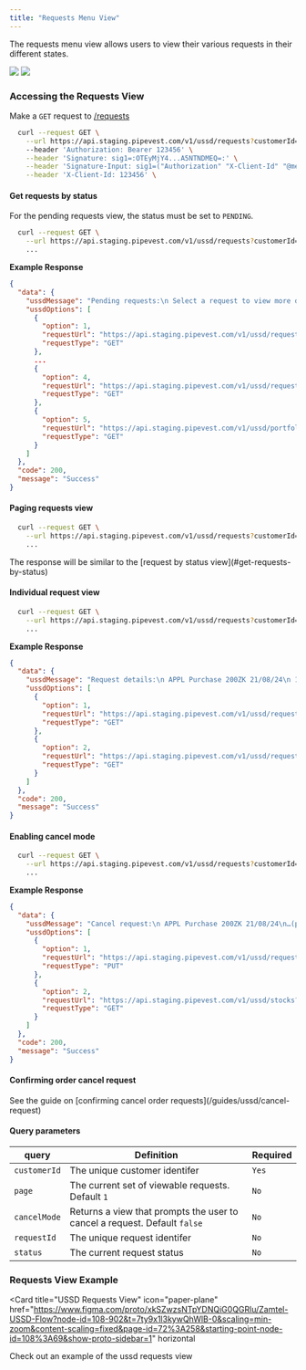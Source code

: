 ```yaml
---
title: "Requests Menu View"
---
```


The requests menu view allows users to view their various requests in their different states.

<Frame>
  <img className="block dark:hidden" src="/images/ussd-requests.png" />
  <img className="hidden dark:block" src="/images/ussd-requests-dark.png" />
</Frame>

### Accessing the Requests View

<Tip>Make a `GET` request to [/requests](/api-reference/ussd/requests/get)</Tip>

```bash
  curl --request GET \
    --url https://api.staging.pipevest.com/v1/ussd/requests?customerId=123456
    --header 'Authorization: Bearer 123456' \
    --header 'Signature: sig1=:OTEyMjY4...A5NTNDMEQ=:' \
    --header 'Signature-Input: sig1=("Authorization" "X-Client-Id" "@method" "@target-uri" "@path" "@query");keyid="staging-pipevest-ed25519";created=1732893484;expires=1732893584' \
    --header 'X-Client-Id: 123456' \
```

#### Get requests by status

For the pending requests view, the status must be set to `PENDING`.

```bash
  curl --request GET \
    --url https://api.staging.pipevest.com/v1/ussd/requests?customerId=123456?status=PENDING
    ...
```

**Example Response**

```json
{
  "data": {
    "ussdMessage": "Pending requests:\n Select a request to view more details about the investment 1.APPL Purchase 200ZK 21/08/24\n 2.APPL Sale 100ZK 21/08/24\n 3.APPL Purchase 200ZK 15/08/24\n 4. View More Pending Requests 5.Back",
    "ussdOptions": [
      {
        "option": 1,
        "requestUrl": "https://api.staging.pipevest.com/v1/ussd/requests?customerId=123456&requestId=123456",
        "requestType": "GET"
      },
      ...
      {
        "option": 4,
        "requestUrl": "https://api.staging.pipevest.com/v1/ussd/requests?customerId=123456&status=PENDING&page=2",
        "requestType": "GET"
      },
      {
        "option": 5,
        "requestUrl": "https://api.staging.pipevest.com/v1/ussd/portfolio?customerId=123456",
        "requestType": "GET"
      }
    ]
  },
  "code": 200,
  "message": "Success"
}
```

#### Paging requests view

```bash
  curl --request GET \
    --url https://api.staging.pipevest.com/v1/ussd/requests?customerId=123456&status=PENDING&page=2
    ...
```

<Note>
  The response will be similar to the [request by status
  view](#get-requests-by-status)
</Note>

#### Individual request view

```bash
  curl --request GET \
    --url https://api.staging.pipevest.com/v1/ussd/requests?customerId=123456&requestId=123456
    ...
```

**Example Response**

```json
{
  "data": {
    "ussdMessage": "Request details:\n APPL Purchase 200ZK 21/08/24\n 1. Cancel request\n 2. Back",
    "ussdOptions": [
      {
        "option": 1,
        "requestUrl": "https://api.staging.pipevest.com/v1/ussd/requests?customerId=123456&requestId=123456&cancelMode=true",
        "requestType": "GET"
      },
      {
        "option": 2,
        "requestUrl": "https://api.staging.pipevest.com/v1/ussd/requests?customerId=123456&status=PENDING",
        "requestType": "GET"
      }
    ]
  },
  "code": 200,
  "message": "Success"
}
```

#### Enabling cancel mode

```bash
  curl --request GET \
    --url https://api.staging.pipevest.com/v1/ussd/requests?customerId=123456&requestId=123456&cancelMode=true
    ...
```

**Example Response**

```json
{
  "data": {
    "ussdMessage": "Cancel request:\n APPL Purchase 200ZK 21/08/24\n…(pipevest.com/terms)\n 1. Confirm \n 2. Back",
    "ussdOptions": [
      {
        "option": 1,
        "requestUrl": "https://api.staging.pipevest.com/v1/ussd/requests?customerId=123456&requestId=123456&cancelMode=true",
        "requestType": "PUT"
      },
      {
        "option": 2,
        "requestUrl": "https://api.staging.pipevest.com/v1/ussd/stocks?customerId=123456&symbol=AAPL",
        "requestType": "GET"
      }
    ]
  },
  "code": 200,
  "message": "Success"
}
```

#### Confirming order cancel request

<Note>
  See the guide on [confirming cancel order
  requests](/guides/ussd/cancel-request)
</Note>

#### Query parameters

| query        | Definition                                                                | Required |
| ------------ | ------------------------------------------------------------------------- | -------- |
| `customerId` | The unique customer identifer                                             | `Yes`    |
| `page`       | The current set of viewable requests. Default `1`                         | `No`     |
| `cancelMode` | Returns a view that prompts the user to cancel a request. Default `false` | `No`     |
| `requestId`  | The unique request identifer                                              | `No`     |
| `status`     | The current request status                                                | `No`     |

### Requests View Example

<Card
  title="USSD Requests View"
  icon="paper-plane"
  href="https://www.figma.com/proto/xkSZwzsNTpYDNQiG0QGRlu/Zamtel-USSD-Flow?node-id=108-902&t=7ty9x1l3kywQhWlB-0&scaling=min-zoom&content-scaling=fixed&page-id=72%3A258&starting-point-node-id=108%3A69&show-proto-sidebar=1"
  horizontal
>
  Check out an example of the ussd requests view
</Card>
```
